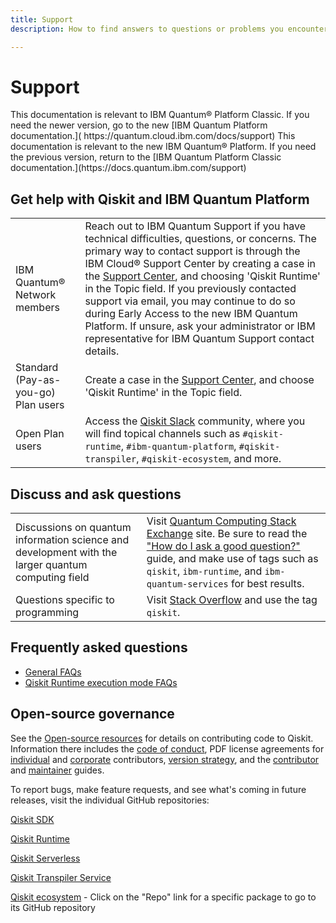 ```yaml
---
title: Support
description: How to find answers to questions or problems you encounter while using IBM Quantum (Platform, or on IBM Cloud) or Qiskit Runtime

---
```

# Support

<LegacyContent>
<Admonition type="note">
This documentation is relevant to IBM Quantum&reg; Platform Classic. If you need the newer version, go to the new [IBM Quantum Platform documentation.]( https://quantum.cloud.ibm.com/docs/support)
</Admonition>
</LegacyContent>
<CloudContent>
<Admonition type="note">
This documentation is relevant to the new IBM Quantum&reg; Platform. If you need the previous version, return to the [IBM Quantum Platform Classic documentation.](https://docs.quantum.ibm.com/support)
</Admonition>
</CloudContent>

## Get help with Qiskit and IBM Quantum Platform

| | |
| --- | --- |
| IBM Quantum&reg; Network members  | Reach out to IBM Quantum Support if you have technical difficulties, questions, or concerns. The primary way to contact support is through the IBM Cloud® Support Center by creating a case in the [Support Center](https://cloud.ibm.com/unifiedsupport/cases/form), and choosing 'Qiskit Runtime' in the Topic field. If you previously contacted support via email, you may continue to do so during Early Access to the new IBM Quantum Platform. If unsure, ask your administrator or IBM representative for IBM Quantum Support contact details. |
| Standard (Pay-as-you-go) Plan users  | Create a case in the [Support Center](https://cloud.ibm.com/unifiedsupport/cases/form), and choose 'Qiskit Runtime' in the Topic field. |
| Open Plan users | Access the [Qiskit Slack](https://qisk.it/join-slack) community, where you will find topical channels such as `#qiskit-runtime`, `#ibm-quantum-platform`, `#qiskit-transpiler`, `#qiskit-ecosystem`, and more.  |

## Discuss and ask questions

| | |
| --- | --- |
| Discussions on quantum information science and development with the larger quantum computing field | Visit [Quantum Computing Stack Exchange](https://quantumcomputing.stackexchange.com/questions/) site. Be sure to read the ["How do I ask a good question?"](https://quantumcomputing.stackexchange.com/help/how-to-ask) guide, and make use of tags such as `qiskit`, `ibm-runtime`, and `ibm-quantum-services` for best results.|
| Questions specific to programming |Visit [Stack Overflow](https://stackoverflow.com/) and use the tag `qiskit`.|

## Frequently asked questions

- [General FAQs](/faq)
- [Qiskit Runtime execution mode FAQs](/guides/execution-modes-faq)

## Open-source governance

See the [Open-source resources](/open-source/) for details on contributing code to Qiskit. Information there includes the [code of conduct](/open-source/code-of-conduct), PDF license agreements for [individual](././open-source/qiskit-cla.pdf) and [corporate](././open-source/qiskit-corporate-cla.pdf) contributors, [version strategy](/open-source/qiskit-sdk-version-strategy), and the [contributor](https://github.com/Qiskit/qiskit/blob/main/CONTRIBUTING.md) and [maintainer](https://github.com/Qiskit/qiskit/blob/main/MAINTAINING.md) guides.

To report bugs, make feature requests, and see what's coming in future releases, visit the individual GitHub repositories:

[Qiskit SDK](https://github.com/Qiskit/qiskit)

[Qiskit Runtime](https://github.com/Qiskit/qiskit-ibm-runtime)

[Qiskit Serverless](https://github.com/Qiskit/qiskit-serverless)

[Qiskit Transpiler Service](https://github.com/Qiskit/qiskit-ibm-transpiler)

[Qiskit ecosystem](https://www.ibm.com/quantum/ecosystem) - Click on the "Repo" link for a specific package to go to its GitHub repository